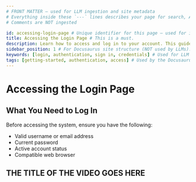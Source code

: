 ```yaml
---
# FRONT MATTER — used for LLM ingestion and site metadata
# Everything inside these `---` lines describes your page for search, AI ingestion, and sidebar placement. It is NOT visible.
# Comments are NOT ingested

id: accessing-login-page # Unique identifier for this page — used for internal linking and plugin reference
title: Accessing the Login Page # This is a must.
description: Learn how to access and log in to your account. This guide covers the login process, credential requirements, authentication methods, and troubleshooting common login issues. #This is sometimes called summary. The name doesn't matter, the words do.
sidebar_position: 1 # For Docusaurus site structure (NOT used by LLMs). Ask Jana for positioning rules.
keywords: [login, authentication, sign in, credentials] # Used for LLM search enrichment — include at least 4.
tags: [getting-started, authentication, access] # Used by the Docusaurus site to group related content.
---
```


<!-- SECTION 2: PAGE CONTENT -->
<!-- This is the actual documentation content users (and the LLM) read. Keep it short, one topic per page. This is just a sample!  -->

# Accessing the Login Page

## What You Need to Log In

Before accessing the system, ensure you have the following:

- Valid username or email address
- Current password
- Active account status
- Compatible web browser

<!--
Tip:
Use clear headers and lists.
Each section should answer a single user question (e.g., "How do I log in?").
Avoid multiple topics in one file.
-->

<!-- SECTION 3: VIDEO EMBED EXAMPLE -->
<!-- Use this to embed a product video or tutorial related to this topic. -->
<!-- The component pulls a thumbnail and video link from your custom Docusaurus setup. -->
<!-- WE WILL GO OVER THIS USAGE ONCE WE ACTUALLY HAVE VIDEOS. -->

## THE TITLE OF THE VIDEO GOES HERE


<FeaturedVideoComponent
  title='ADD TITLE HERE OR LEAVE IT BLANK'
  thumbnailFileName='docusaurus.png'
  videoUrl='https://training.resolve.io/learning/video-gallery/videos/?video=pro-featured-video'
/>

<!--
How this works:
- `title` shows above the embedded video (optional)
- `thumbnailFileName` points to the image in your `/static/img` or similar folder
- `videoUrl` links to your hosted video
-->
